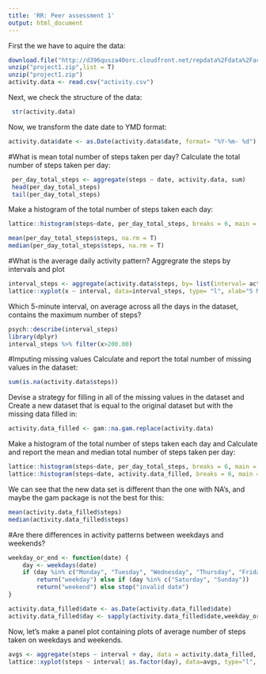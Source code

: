```yaml
---
title: 'RR: Peer assessment 1'
output: html_document
---
```

First the we have to aquire the data:
```r
download.file("http://d396qusza40orc.cloudfront.net/repdata%2Fdata%2Factivity.zip","project1.zip")
unzip("project1.zip",list = T)
unzip("project1.zip")
activity.data <- read.csv("activity.csv")
```


 Next, we check the structure of the data:
```r
 str(activity.data)
```
Now, we transform the date date to YMD format:
```r
activity.data$date <- as.Date(activity.data$date, format= "%Y-%m- %d")
```
 #What is mean total number of steps taken per day?
 Calculate the total number of steps taken per day:
 
```r
 per_day_total_steps <- aggregate(steps ~ date, activity.data, sum)
 head(per_day_total_steps)
 tail(per_day_total_steps)
```
Make a histogram of the total number of steps taken each day:
```r
lattice::histogram(steps~date, per_day_total_steps, breaks = 6, main = "Histogram of Steps Taken")
```


```r
mean(per_day_total_steps$steps, na.rm = T)
median(per_day_total_steps$steps, na.rm = T) 
```
#What is the average daily activity pattern?
Aggregrate the steps by intervals and plot
```r
interval_steps <- aggregate(activity.data$steps, by= list(interval= activity.data$interval), FUN= mean, na.rm= T)
lattice::xyplot(x ~ interval, data=interval_steps, type= "l", xlab="5 Min Intervals", ylab="Number of Steps", main="Average Daily Activity Pattern")
```
Which 5-minute interval, on average across all the days in the dataset, contains the maximum number of steps?
```r
psych::describe(interval_steps)
library(dplyr)
interval_steps %>% filter(x>200.00)
```

#Imputing missing values
Calculate and report the total number of missing values in the dataset:
```r
sum(is.na(activity.data$steps))
```
Devise a strategy for filling in all of the missing values in the dataset and Create a new dataset that is equal to the original dataset but with the missing data filled in:
```R
activity.data_filled <- gam::na.gam.replace(activity.data)
```
Make a histogram of the total number of steps taken each day and Calculate and report the mean and median total number of steps taken per day:
```r
lattice::histogram(steps~date, per_day_total_steps, breaks = 6, main = "Histogram of Steps Taken")
lattice::histogram(steps~date, activity.data_filled, breaks = 6, main = "Histogram of Steps Taken With NA's Replaced")

```
We can see that the new data set is different than the one with NA's, and maybe the gam package is not the best for this:
```r
mean(activity.data_filled$steps)
median(activity.data_filled$steps)
```
#Are there differences in activity patterns between weekdays and weekends?

``` r
weekday_or_end <- function(date) {
    day <- weekdays(date)
    if (day %in% c("Monday", "Tuesday", "Wednesday", "Thursday", "Friday")) 
        return("weekday") else if (day %in% c("Saturday", "Sunday")) 
        return("weekend") else stop("invalid date")
}

activity.data_filled$date <- as.Date(activity.data_filled$date)
activity.data_filled$day <- sapply(activity.data_filled$date,weekday_or_end)
```

Now, let's make a panel plot containing plots of average number of steps taken on weekdays and weekends.
``` r
avgs <- aggregate(steps ~ interval + day, data = activity.data_filled, mean)
lattice::xyplot(steps ~ interval| as.factor(day), data=avgs, type="l", ylab ="Number of Steps")
```